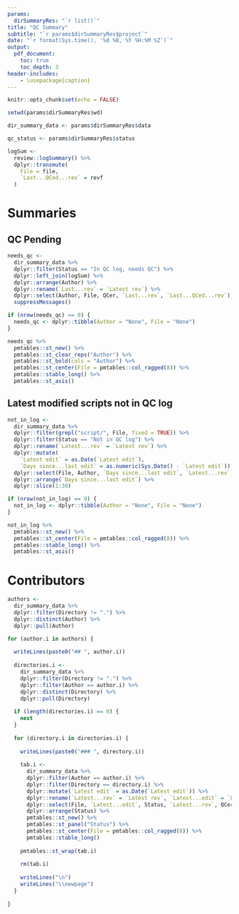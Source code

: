 ```yaml
---
params: 
  dirSummaryRes: "`r list()`"
title: "QC Summary"
subtitle: "`r params$dirSummaryRes$project`"
date: "`r format(Sys.time(), '%d %B, %Y %H:%M %Z')`"
output:
  pdf_document:
    toc: true
    toc_depth: 3
header-includes:
    - \usepackage{caption}
---
```


\captionsetup[table]{labelformat=empty}

```r
knitr::opts_chunk$set(echo = FALSE)
```

```r

setwd(params$dirSummaryRes$wd)

dir_summary_data <- params$dirSummaryRes$data

qc_status <- params$dirSummaryRes$status

logSum <- 
  review::logSummary() %>% 
  dplyr::transmute(
    File = file,
    `Last...QCed...rev` = revf
  )

```

\newpage

# Summaries

\newpage

## QC Pending

```r

needs_qc <-
  dir_summary_data %>% 
  dplyr::filter(Status == "In QC log, needs QC") %>% 
  dplyr::left_join(logSum) %>% 
  dplyr::arrange(Author) %>% 
  dplyr::rename(`Last...rev` = `Latest rev`) %>% 
  dplyr::select(Author, File, QCer, `Last...rev`, `Last...QCed...rev`) %>% 
  suppressMessages()

if (nrow(needs_qc) == 0) {
  needs_qc <- dplyr::tibble(Author = "None", File = "None")
}

needs_qc %>%   
  pmtables::st_new() %>% 
  pmtables::st_clear_reps("Author") %>%
  pmtables::st_bold(cols = "Author") %>% 
  pmtables::st_center(File = pmtables::col_ragged(8)) %>% 
  pmtables::stable_long() %>%
  pmtables::st_asis()

```

\newpage

## Latest modified scripts not in QC log

```r

not_in_log <-
  dir_summary_data %>%
  dplyr::filter(grepl("script/", File, fixed = TRUE)) %>% 
  dplyr::filter(Status == "Not in QC log") %>% 
  dplyr::rename(`Latest...rev` = `Latest rev`) %>% 
  dplyr::mutate(
    `Latest edit` = as.Date(`Latest edit`),
    `Days since...last edit` = as.numeric(Sys.Date() - `Latest edit`)) %>% 
  dplyr::select(File, Author, `Days since...last edit`, `Latest...rev`) %>% 
  dplyr::arrange(`Days since...last edit`) %>% 
  dplyr::slice(1:30)

if (nrow(not_in_log) == 0) {
  not_in_log <- dplyr::tibble(Author = "None", File = "None")
}

not_in_log %>%   
  pmtables::st_new() %>% 
  pmtables::st_center(File = pmtables::col_ragged(8)) %>% 
  pmtables::stable_long() %>%
  pmtables::st_asis()

```

\newpage

# Contributors

\newpage

```r
authors <- 
  dir_summary_data %>%
  dplyr::filter(Directory != ".") %>%
  dplyr::distinct(Author) %>%
  dplyr::pull(Author)

for (author.i in authors) {
  
  writeLines(paste0("## ", author.i))
  
  directories.i <-
    dir_summary_data %>% 
    dplyr::filter(Directory != ".") %>%
    dplyr::filter(Author == author.i) %>% 
    dplyr::distinct(Directory) %>%
    dplyr::pull(Directory)
  
  if (length(directories.i) == 0) {
    next
  }
  
  for (directory.i in directories.i) {
    
    writeLines(paste0("### ", directory.i))
    
    tab.i <-
      dir_summary_data %>%
      dplyr::filter(Author == author.i) %>%
      dplyr::filter(Directory == directory.i) %>%
      dplyr::mutate(`Latest edit` = as.Date(`Latest edit`)) %>% 
      dplyr::rename(`Latest...rev` = `Latest rev`, `Latest...edit` = `Latest edit`) %>% 
      dplyr::select(File, `Latest...edit`, Status, `Latest...rev`, QCer) %>%
      dplyr::arrange(Status) %>%
      pmtables::st_new() %>%
      pmtables::st_panel("Status") %>%
      pmtables::st_center(File = pmtables::col_ragged(8)) %>% 
      pmtables::stable_long()
    
    pmtables::st_wrap(tab.i)
    
    rm(tab.i)
    
    writeLines("\n")
    writeLines("\\newpage")
  }
  
}

```
